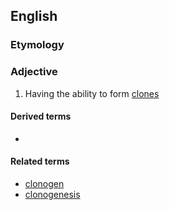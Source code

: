 ==English==

===Etymology===
{{confix|en|clono|genic}}

===Adjective===
{{en-adj}}

# Having the ability to form [[clone]]s

====Derived terms====
* {{l|en|clonogenicity}}

====Related terms====
* [[clonogen]]
* [[clonogenesis]]